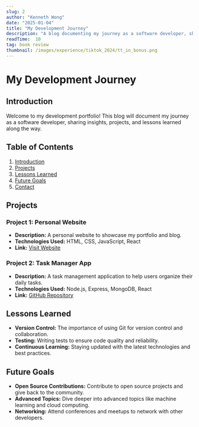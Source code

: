 ```yaml
---
slug: 2
author: "Kenneth Wong"
date: "2025-01-04"
title: "My Development Journey"
description: "A blog documenting my journey as a software developer, sharing insights, projects, and lessons learned along the way."
readTime:  10
tag: book review
thumbnail: /images/experience/tiktok_2024/tt_in_bonus.png
---
```

# My Development Journey

## Introduction
Welcome to my development portfolio! This blog will document my journey as a software developer, sharing insights, projects, and lessons learned along the way.

## Table of Contents
1. [Introduction](#introduction)
2. [Projects](#projects)
3. [Lessons Learned](#lessons-learned)
4. [Future Goals](#future-goals)
5. [Contact](#contact)

## Projects
### Project 1: Personal Website
- **Description:** A personal website to showcase my portfolio and blog.
- **Technologies Used:** HTML, CSS, JavaScript, React
- **Link:** [Visit Website](https://example.com)

### Project 2: Task Manager App
- **Description:** A task management application to help users organize their daily tasks.
- **Technologies Used:** Node.js, Express, MongoDB, React
- **Link:** [GitHub Repository](https://github.com/username/task-manager)

## Lessons Learned
- **Version Control:** The importance of using Git for version control and collaboration.
- **Testing:** Writing tests to ensure code quality and reliability.
- **Continuous Learning:** Staying updated with the latest technologies and best practices.

## Future Goals
- **Open Source Contributions:** Contribute to open source projects and give back to the community.
- **Advanced Topics:** Dive deeper into advanced topics like machine learning and cloud computing.
- **Networking:** Attend conferences and meetups to network with other developers.